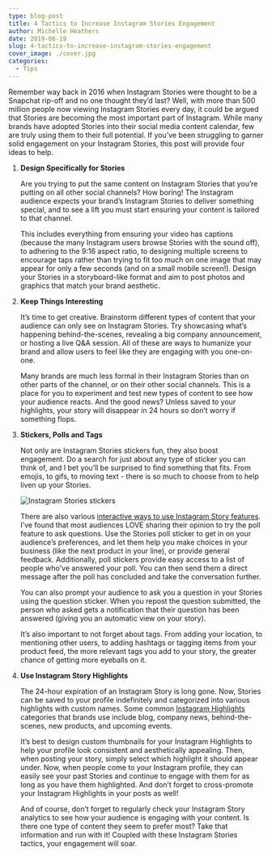 ```yaml
---
type: blog-post
title: 4 Tactics to Increase Instagram Stories Engagement
author: Michelle Heathers
date: 2019-06-19
slug: 4-tactics-to-increase-instagram-stories-engagement
cover_image: ./cover.jpg
categories:
  - Tips
---
```


Remember way back in 2016 when Instagram Stories were thought to be a Snapchat rip-off and no one thought they’d last? Well, with more than 500 million people now viewing Instagram Stories every day, it could be argued that Stories are becoming the most important part of Instagram. While many brands have adopted Stories into their social media content calendar, few are truly using them to their full potential. If you’ve been struggling to garner solid engagement on your Instagram Stories, this post will provide four ideas to help.

1. **Design Specifically for Stories**

   Are you trying to put the same content on Instagram Stories that you’re putting on all other social channels? How boring! The Instagram audience expects your brand’s Instagram Stories to deliver something special, and to see a lift you must start ensuring your content is tailored to that channel.

   This includes everything from ensuring your video has captions (because the many Instagram users browse Stories with the sound off), to adhering to the 9:16 aspect ratio, to designing multiple screens to encourage taps rather than trying to fit too much on one image that may appear for only a few seconds (and on a small mobile screen!). Design your Stories in a storyboard-like format and aim to post photos and graphics that match your brand aesthetic.

2. **Keep Things Interesting**

   It’s time to get creative. Brainstorm different types of content that your audience can only see on Instagram Stories. Try showcasing what’s happening behind-the-scenes, revealing a big company announcement, or hosting a live Q&A session. All of these are ways to humanize your brand and allow users to feel like they are engaging with you one-on-one.

   Many brands are much less formal in their Instagram Stories than on other parts of the channel, or on their other social channels. This is a place for you to experiment and test new types of content to see how your audience reacts. And the good news? Unless saved to your highlights, your story will disappear in 24 hours so don’t worry if something flops.

3. **Stickers, Polls and Tags**

   Not only are Instagram Stories stickers fun, they also boost engagement. Do a search for just about any type of sticker you can think of, and I bet you’ll be surprised to find something that fits. From emojis, to gifs, to moving text - there is so much to choose from to help liven up your Stories.

   ![Instagram Stories stickers](./instagram-stories-stickers.png)

   There are also various [interactive ways to use Instagram Story features][1]. I’ve found that most audiences LOVE sharing their opinion to try the poll feature to ask questions. Use the Stories poll sticker to get in on your audience’s preferences, and let them help you make choices in your business (like the next product in your line), or provide general feedback. Additionally, poll stickers provide easy access to a list of people who've answered your poll. You can then send them a direct message after the poll has concluded and take the conversation further.

   You can also prompt your audience to ask you a question in your Stories using the question sticker. When you repost the question submitted, the person who asked gets a notification that their question has been answered (giving you an automatic view on your story).

   It’s also important to not forget about tags. From adding your location, to mentioning other users, to adding hashtags or tagging items from your product feed, the more relevant tags you add to your story, the greater chance of getting more eyeballs on it.

4. **Use Instagram Story Highlights**

   The 24-hour expiration of an Instagram Story is long gone. Now, Stories can be saved to your profile indefinitely and categorized into various highlights with custom names. Some common [Instagram Highlights][2] categories that brands use include blog, company news, behind-the-scenes, new products, and upcoming events.

   It’s best to design custom thumbnails for your Instagram Highlights to help your profile look consistent and aesthetically appealing. Then, when posting your story, simply select which highlight it should appear under. Now, when people come to your Instagram profile, they can easily see your past Stories and continue to engage with them for as long as you have them highlighted. And don’t forget to cross-promote your Instagram Highlights in your posts as well!

   And of course, don’t forget to regularly check your Instagram Story analytics to see how your audience is engaging with your content. Is there one type of content they seem to prefer most? Take that information and run with it! Coupled with these Instagram Stories tactics, your engagement will soar.

[1]: http://localhost/brandglue/old-website/blog/3-ways-to-use-interactive-content-to-engage-your-audience-on-social-media
[2]: http://localhost/brandglue/old-website/blog/how-to-use-instagram-highlights-in-your-social-media-marketing
